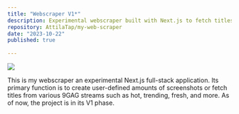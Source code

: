 ```yaml
---
title: "Webscraper V1*"
description: Experimental webscraper built with Next.js to fetch titles, screenshots, and more from 9GAG streams. /*Under development/
repository: AttilaTap/my-web-scraper
date: "2023-10-22"
published: true
  
---
```


 [![](https://attila-tapai.vercel.app/Webscraper.PNG)](https://9gag.com/)

 This is my webscraper an experimental Next.js full-stack application. Its primary function is to create user-defined amounts of screenshots or fetch titles from various 9GAG streams such as hot, trending, fresh, and more. As of now, the project is in its V1 phase.
